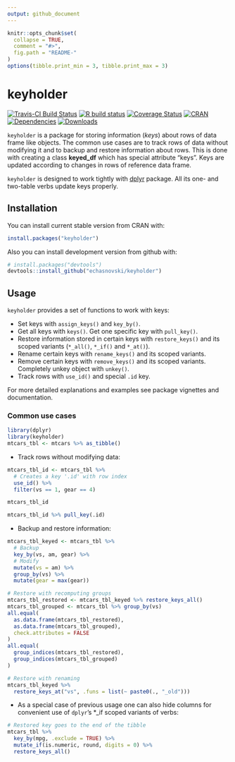 ```yaml
---
output: github_document
---
```


```r
knitr::opts_chunk$set(
  collapse = TRUE,
  comment = "#>",
  fig.path = "README-"
)
options(tibble.print_min = 3, tibble.print_max = 3)
```

# keyholder

<!-- badges: start -->
[![Travis-CI Build Status](https://travis-ci.org/echasnovski/keyholder.svg?branch=master)](https://travis-ci.org/echasnovski/keyholder)
[![R build status](https://github.com/echasnovski/keyholder/workflows/R-CMD-check/badge.svg)](https://github.com/echasnovski/keyholder/actions)
[![Coverage Status](https://codecov.io/gh/echasnovski/keyholder/graph/badge.svg)](https://codecov.io/github/echasnovski/keyholder?branch=master)
[![CRAN](https://www.r-pkg.org/badges/version/keyholder?color=blue)](https://cran.r-project.org/package=keyholder)
[![Dependencies](https://tinyverse.netlify.com/badge/keyholder)](https://CRAN.R-project.org/package=keyholder)
[![Downloads](http://cranlogs.r-pkg.org/badges/keyholder)](https://cran.r-project.org/package=keyholder)
<!-- badges: end -->

`keyholder` is a package for storing information (*keys*) about rows of data
frame like objects. The common use cases are to track rows of data without
modifying it and to backup and restore information about rows. This is done with
creating a class __keyed_df__ which has special attribute "keys". Keys are
updated according to changes in rows of reference data frame.

`keyholder` is designed to work tightly with [dplyr](http://dplyr.tidyverse.org/) package. All its one- and two-table verbs update keys properly.

## Installation

You can install current stable version from CRAN with:

```r
install.packages("keyholder")
```

Also you can install development version from github with:

```r
# install.packages("devtools")
devtools::install_github("echasnovski/keyholder")
```

## Usage

`keyholder` provides a set of functions to work with keys:

- Set keys with `assign_keys()` and `key_by()`.
- Get all keys with `keys()`. Get one specific key with `pull_key()`.
- Restore information stored in certain keys with `restore_keys()` and its
scoped variants (`*_all()`, `*_if()` and `*_at()`).
- Rename certain keys with `rename_keys()` and its scoped variants.
- Remove certain keys with `remove_keys()` and its scoped variants. Completely
unkey object with `unkey()`.
- Track rows with `use_id()` and special `.id` key.

For more detailed explanations and examples see package vignettes and
documentation.

### Common use cases

```r
library(dplyr)
library(keyholder)
mtcars_tbl <- mtcars %>% as_tibble()
```

- Track rows without modifying data:

```r
mtcars_tbl_id <- mtcars_tbl %>%
  # Creates a key '.id' with row index
  use_id() %>%
  filter(vs == 1, gear == 4)

mtcars_tbl_id

mtcars_tbl_id %>% pull_key(.id)
```

- Backup and restore information:

```r
mtcars_tbl_keyed <- mtcars_tbl %>%
  # Backup
  key_by(vs, am, gear) %>%
  # Modify
  mutate(vs = am) %>%
  group_by(vs) %>%
  mutate(gear = max(gear))

# Restore with recomputing groups
mtcars_tbl_restored <- mtcars_tbl_keyed %>% restore_keys_all()
mtcars_tbl_grouped <- mtcars_tbl %>% group_by(vs)
all.equal(
  as.data.frame(mtcars_tbl_restored),
  as.data.frame(mtcars_tbl_grouped),
  check.attributes = FALSE
)
all.equal(
  group_indices(mtcars_tbl_restored),
  group_indices(mtcars_tbl_grouped)
)

# Restore with renaming
mtcars_tbl_keyed %>%
  restore_keys_at("vs", .funs = list(~ paste0(., "_old")))
```

- As a special case of previous usage one can also hide columns for convenient
use of `dplyr`'s *_if scoped variants of verbs:

```r
# Restored key goes to the end of the tibble
mtcars_tbl %>%
  key_by(mpg, .exclude = TRUE) %>%
  mutate_if(is.numeric, round, digits = 0) %>%
  restore_keys_all()
```
